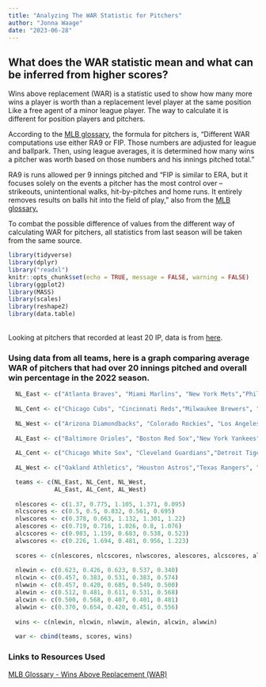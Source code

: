 ```yaml
---
title: "Analyzing The WAR Statistic for Pitchers"
author: "Jonna Waage"
date: "2023-06-28"
---
```


## What does the WAR statistic mean and what can be inferred from higher scores?

Wins above replacement (WAR) is a statistic used to show how many more wins a player is worth than a replacement level player at the same position Like a free agent of a minor league player. The way to calculate it is different for position players and pitchers. 
  
According to the [MLB glossary](https://www.mlb.com/glossary/advanced-stats/wins-above-replacement), the formula for pitchers is, "Different WAR computations use either RA9 or FIP. Those numbers are adjusted for league and ballpark. Then, using league averages, it is determined how many wins a pitcher was worth based on those numbers and his innings pitched total."

RA9 is runs allowed per 9 innings pitched and "FIP is similar to ERA, but it focuses solely on the events a pitcher has the most control over -- strikeouts, unintentional walks, hit-by-pitches and home runs. It entirely removes results on balls hit into the field of play," also from the [MLB glossary.](https://www.mlb.com/glossary/advanced-stats/wins-above-replacement)

To combat the possible difference of values from the different way of calculating WAR for pitchers, all statistics from last season will be taken from the same source. 

```r
library(tidyverse)
library(dplyr)
library("readxl")
knitr::opts_chunk$set(echo = TRUE, message = FALSE, warning = FALSE)
library(ggplot2)
library(MASS)
library(scales)
library(reshape2)
library(data.table)
```

<br>
Looking at pitchers that recorded at least 20 IP, data is from [here](https://www.fangraphs.com/leaders.aspx?pos=all&stats=pit&lg=all&qual=20&type=8&season=2022&month=0&season1=2022&ind=0&team=11&rost=0&age=0&filter=&players=0&startdate=2022-01-01&enddate=2022-12-31). 

### Using data from all teams, here is a graph comparing average WAR of pitchers that had over 20 innings pitched and overall win percentage in the 2022 season. 

```r

  NL_East <- c("Atlanta Braves", "Miami Marlins", "New York Mets","Philadelphia Phillies","Washington Nationals")
  
  NL_Cent <- c("Chicago Cubs", "Cincinnati Reds","Milwaukee Brewers", "Pittsburgh Pirates", "St. Louis Cardinals")
  
  NL_West <- c("Arizona Diamondbacks", "Colorado Rockies", "Los Angeles Dodgers","San Diego Padres", "San Francisco Giants")
  
  AL_East <- c("Baltimore Orioles", "Boston Red Sox","New York Yankees", "Tampa Bay Rays","Toronto Blue Jays")
  
  AL_Cent <- c("Chicago White Sox", "Cleveland Guardians","Detroit Tigers", "Kansas City Royals","Minnesota Twins")
  
  AL_West <- c("Oakland Athletics", "Houston Astros","Texas Rangers", "Los Angeles Angels","Seattle Mariners")

  teams <- c(NL_East, NL_Cent, NL_West,
             AL_East, AL_Cent, AL_West)
  
  nlescores <- c(1.37, 0.775, 1.105, 1.371, 0.095)
  nlcscores <- c(0.5, 0.5, 0.832, 0.561, 0.695)
  nlwscores <- c(0.378, 0.663, 1.132, 1.301, 1.22)
  alescores <- c(0.719, 0.716, 1.026, 0.8, 1.076)
  alcscores <- c(0.983, 1.159, 0.683, 0.538, 0.523)
  alwscores <- c(0.226, 1.694, 0.481, 0.956, 1.223)
  
  scores <- c(nlescores, nlcscores, nlwscores, alescores, alcscores, alwscores)
  
  nlewin <- c(0.623, 0.426, 0.623, 0.537, 0.340)
  nlcwin <- c(0.457, 0.383, 0.531, 0.383, 0.574)
  nlwwin <- c(0.457, 0.420, 0.685, 0.549, 0.500)
  alewin <- c(0.512, 0.481, 0.611, 0.531, 0.568)
  alcwin <- c(0.500, 0.568, 0.407, 0.401, 0.481)
  alwwin <- c(0.370, 0.654, 0.420, 0.451, 0.556)
  
  wins <- c(nlewin, nlcwin, nlwwin, alewin, alcwin, alwwin)
  
  war <- cbind(teams, scores, wins)

```


### Links to Resources Used

[MLB Glossary - Wins Above Replacement (WAR)](https://www.mlb.com/glossary/advanced-stats/wins-above-replacement)
